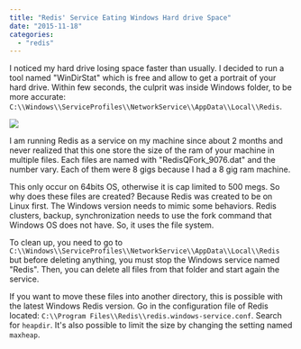 ```yaml
---
title: "Redis' Service Eating Windows Hard drive Space"
date: "2015-11-18"
categories: 
  - "redis"
---
```


I noticed my hard drive losing space faster than usually. I decided to run a tool named "WinDirStat" which is free and allow to get a portrait of your hard drive. Within few seconds, the culprit was inside Windows folder, to be more accurate: `C:\\Windows\\ServiceProfiles\\NetworkService\\AppData\\Local\\Redis`.

![](images/RedisServerWindowsSpaceHarddrive.png)

I am running Redis as a service on my machine since about 2 months and never realized that this one store the size of the ram of your machine in multiple files. Each files are named with "RedisQFork_9076.dat" and the number vary. Each of them were 8 gigs because I had a 8 gig ram machine.

This only occur on 64bits OS, otherwise it is cap limited to 500 megs. So why does these files are created? Because Redis was created to be on Linux first. The Windows version needs to mimic some behaviors. Redis clusters, backup, synchronization needs to use the fork command that Windows OS does not have. So, it uses the file system.

To clean up, you need to go to `C:\\Windows\\ServiceProfiles\\NetworkService\\AppData\\Local\\Redis` but before deleting anything, you must stop the Windows service named "Redis". Then, you can delete all files from that folder and start again the service.

If you want to move these files into another directory, this is possible with the latest Windows Redis version. Go in the configuration file of Redis located: `C:\\Program Files\\Redis\\redis.windows-service.conf`. Search for `heapdir`. It's also possible to limit the size by changing the setting named `maxheap`.
